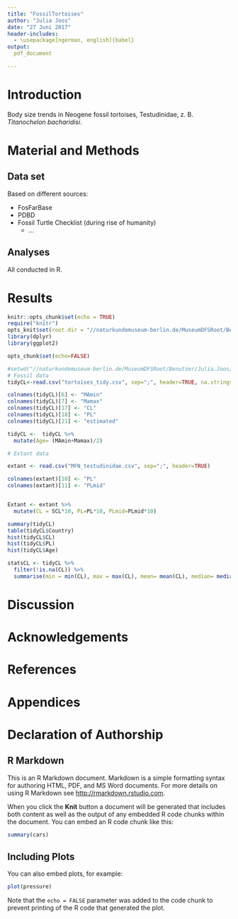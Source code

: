 ```yaml
---
title: "FossilTortoises"
author: "Julia Joos"
date: "27 Juni 2017"
header-includes:
  - \usepackage[ngerman, english]{babel}
output: 
  pdf_document

---
```




# Introduction

Body size trends in Neogene fossil tortoises, Testudinidae, z. B. *Titanochelon bacharidisi*.

# Material and Methods

## Data set

Based on different sources:

* FosFarBase 
* PDBD
* Fossil Turtle Checklist (during rise of humanity)
  + ...

## Analyses
All conducted in R.


# Results

```r
knitr::opts_chunk$set(echo = TRUE)
require("knitr")
opts_knit$set(root.dir = "//naturkundemuseum-berlin.de/MuseumDFSRoot/Benutzer/Julia.Joos/Eigene Dateien/MA")
library(dplyr)
library(ggplot2)
```

```r
opts_chunk$set(echo=FALSE)
```



```r
#setwd("//naturkundemuseum-berlin.de/MuseumDFSRoot/Benutzer/Julia.Joos/Eigene Dateien/MA")
# Fossil data
tidyCL<-read.csv("tortoises_tidy.csv", sep=";", header=TRUE, na.strings = "NA")

colnames(tidyCL)[6] <- "MAmin"
colnames(tidyCL)[7] <- "Mamax"
colnames(tidyCL)[17] <- "CL"
colnames(tidyCL)[18] <- "PL"
colnames(tidyCL)[21] <- "estimated"

tidyCL <-  tidyCL %>%
  mutate(Age= (MAmin+Mamax)/2)

# Extant data

extant <- read.csv("MFN_testudinidae.csv", sep=";", header=TRUE)

colnames(extant)[10] <- "PL"
colnames(extant)[11] <- "PLmid"


Extant <- extant %>%
  mutate(CL = SCL*10, PL=PL*10, PLmid=PLmid*10) 


```


```r
summary(tidyCL)
table(tidyCL$Country)
hist(tidyCL$CL)
hist(tidyCL$PL)
hist(tidyCL$Age)

statsCL <- tidyCL %>%
  filter(!is.na(CL)) %>%
  summarise(min = min(CL), max = max(CL), mean= mean(CL), median= median(CL), SD = sd(CL), variance = var(CL), n=n())#, skew(CL), kurtosi(CL)) n = n(), 

```


# Discussion

# Acknowledgements

# References

# Appendices

# Declaration of Authorship



## R Markdown

This is an R Markdown document. Markdown is a simple formatting syntax for authoring HTML, PDF, and MS Word documents. For more details on using R Markdown see <http://rmarkdown.rstudio.com>.

When you click the **Knit** button a document will be generated that includes both content as well as the output of any embedded R code chunks within the document. You can embed an R code chunk like this:

```r
summary(cars)
```

## Including Plots

You can also embed plots, for example:

```r
plot(pressure)
```

Note that the `echo = FALSE` parameter was added to the code chunk to prevent printing of the R code that generated the plot.
